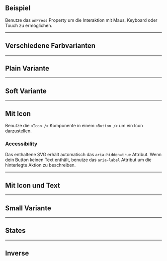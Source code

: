 ## Beispiel

Benutze das `onPress` Property um die Interaktion mit Maus, Keyboard oder Touch
zu ermöglichen.

<LiveCodeEditor />

---

## Verschiedene Farbvarianten

<LiveCodeEditor example="colors" editorCollapsed />

---

## Plain Variante

<LiveCodeEditor example="plain" editorCollapsed />

---

## Soft Variante

<LiveCodeEditor example="soft" editorCollapsed />

---

## Mit Icon

Benutze die `<Icon />` Komponente in einem `<Button />` um ein Icon
darzustellen.

### Accessibility

Das enthaltene SVG erhält automatisch das `aria-hidden=true` Attribut. Wenn dein
Button keinen Text enthält, benutze das `aria-label` Attribut um die hinterlegte
Aktion zu beschreiben.

<LiveCodeEditor example="icon" editorCollapsed />

---

## Mit Icon und Text

<LiveCodeEditor example="iconText" editorCollapsed />

---

## Small Variante

<LiveCodeEditor example="small" editorCollapsed />

---

## States

<LiveCodeEditor example="states" editorCollapsed />

---

## Inverse

<LiveCodeEditor example="inverse" inverse editorCollapsed />
